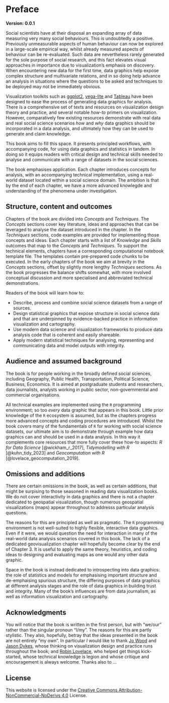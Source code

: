# Preface {.unnumbered}

**Version: 0.0.1**

Social scientists have at their disposal an expanding array of data measuring very many social behaviours. This is undoubtedly a positive. Previously unmeasurable aspects of human behaviour can now be explored in a large-scale empirical way, whilst already measured aspects of behaviour can be re-evaluated. Such data are nevertheless rarely generated for the sole purpose of social research, and this fact elevates visual approaches in importance due to visualization's emphasis on discovery. When encountering new data for the first time, data graphics help expose complex structure and multivariate relations, and in so doing help advance an analysis in situations where the questions to be asked and techniques to be deployed may not be immediately obvious.

Visualization toolkits such as [ggplot2](), [vega-lite]() and [Tableau]() have been designed to ease the process of generating data graphics for analysis. There is a comprehensive set of texts and resources on visualization design theory and practice, and several notable *how-to* primers on visualization. However, comparatively few existing resources demonstrate with real data and real social science scenarios *how* and *why* data graphics should be incorporated in a data analysis, and ultimately how they can be used to generate and claim knowledge.

This book aims to fill this space. It presents principled workflows, with accompanying code, for using data graphics and statistics in tandem. In doing so it equips readers with critical design and technical skills needed to analyse and communicate with a range of datasets in the social sciences.

The book emphasises application. Each chapter introduces concepts for analysis, with an accompanying technical implementation, using a real-world dataset located within a social science domain. The ambition is that by the end of each chapter, we have a more advanced knowlegde and understanding of the phenomena under investigation.

## Structure, content and outcomes {.unnumbered}

Chapters of the book are divided into *Concepts* and *Techniques*. The *Concepts* sections cover key literature, ideas and approaches that can be leveraged to analyse the dataset introduced in the chapter. In the *Techniques* sections, code examples are provided for implementing those concepts and ideas. Each chapter starts with a list of *Knowledge* and *Skills* outcomes that map to the *Concepts* and *Techniques*. To support the technical elements, chapters have a corresponding computational notebook template file. The templates contain pre-prepared code chunks to be executed. In the early chapters of the book we aim at brevity in the *Concepts* sections, offset by slightly more lengthy *Techniques* sections. As the book progresses the balance shifts somewhat, with more involved conceptual discussion and more specialised and abbreviated technical demonstrations.

<!-- Chapters are also accompanied, via the  Appendices, with *Tasks* for readers to complete in order to test learning. Some tasks are technical and require code to be written;  some are more conceptual. To support these tasks, each chapter has a corresponding computational notebook template file. The templates contain pre-prepared code chunks to be executed. As the book progresses, the amount of pre-prepared code in the templates reduces and readers must contribute more code of their own. -->

Readers of the book will learn how to:

-   Describe, process and combine social science datasets from a range of sources.
-   Design statistical graphics that expose structure in social science data and that are underpinned by evidence-backed practice in information visualization and cartography.
-   Use modern data science and visualization frameworks to produce data analysis code that is coherent and easily shareable.
-   Apply modern statistical techniques for analysing, representing and communicating data and model outputs with integrity.

## Audience and assumed background {.unnumbered}

The book is for people working in the broadly defined social sciences, including Geography, Public Health, Transportation, Political Science, Business, Economics. It is aimed at postgraduate students and researchers, data journalists, analysts working in public sector, non-governmental and commercial organisations.

All technical examples are implemented using the `R` programming environment; so too *every* data graphic that appears in this book. Little prior knowledge of the `R` ecosystem is assumed, but as the chapters progress more advanced concepts and coding procedures are introduced. Whilst the book covers many of the fundamentals of `R` for working with social science datasets, our ultimate aim is to demonstrate through example how data graphics can and should be used in a data analysis. In this way it complements core resources that more fully cover these how-to aspects: *R for Data Science* [@wickham_r_2017], *Tidymodelling with R* [@kuhn_tidy_2023] and *Geocomputation with R* [@lovelace_geocomputation_2019].

## Omissions and additions {.unnumbered}

There are certain omissions in the book, as well as certain additions, that might be surpising to those seasoned in reading data visualization books. We do not cover interactivity in data graphics and there is not a chapter dedicated to geospatial visualization, though numerous geospatial visualizations (maps) appear throughout to addresss particular analysis questions.

The reasons for this are principled as well as pragmatic. The `R` programming environment is not well-suited to highly flexible, interactive data graphics. Even if it were, we would question the need for interaction in many of the real-world data analysis scenarios covered in this book. The lack of a dedicated geovisualization chapter will hopefully become clear by the end of Chapter 3. It is useful to apply the same theory, heuristics, and coding ideas to designing and evaluating maps as one would any other data graphic.

Space in the book is instead dedicated to introspecting into data graphics: the role of statistics and models for emphasising important structure and de-emphaising spurious structure, the differing purposes of data graphics at different analysis stages and the role of data graphics in building trust and integrity. Many of the book's influences are from data journalism, as well as information visualization and cartography.

<!-- Indeed that the `R` ecosystem supports a very high-level syle of coding -- '*magically succint and concise functions*' [@wickham_a] -- to the extent that can be regarded    -->

<!-- Hopefully become clear by end of Chapter 3. Especially given the software libraries used to construct data graphics,  -->

## Acknowledgments

You will notice that the book is written in the first person, but with "we/our" rather than the singular pronoun "I/my". The reasons for this are partly stylistic. They also, hopefully, betray that the ideas presented in the book are not entirely "my own". In particular *I* would like to thank [Jo Wood](https://www.city.ac.uk/about/people/academics/joseph-wood) and [Jason Dykes](https://www.city.ac.uk/about/people/academics/jason-dykes), whose thinking on visualization design and practice runs throughout the book; and [Robin Lovelace](https://environment.leeds.ac.uk/transport/staff/953/dr-robin-lovelace), who helped get things kick-started, whose technical knowledge is legion and whose critique and encouragement is always welcome. Thanks also to ...

<!-- Lara Spieker, from CRC Press, who has worked over two years to take the book from an early plan into production. -->

## License

This website is licensed under the [Creative Commons Attribution-NonCommercial-NoDerivs 4.0](https://creativecommons.org/licenses/by-nc-nd/4.0/) License.
